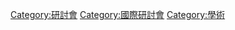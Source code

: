 :{{cat more|學術研討會}}

[[Category:研討會|Category:研討會]]
[[Category:國際研討會|Category:國際研討會]]
[[Category:學術|Category:學術]]